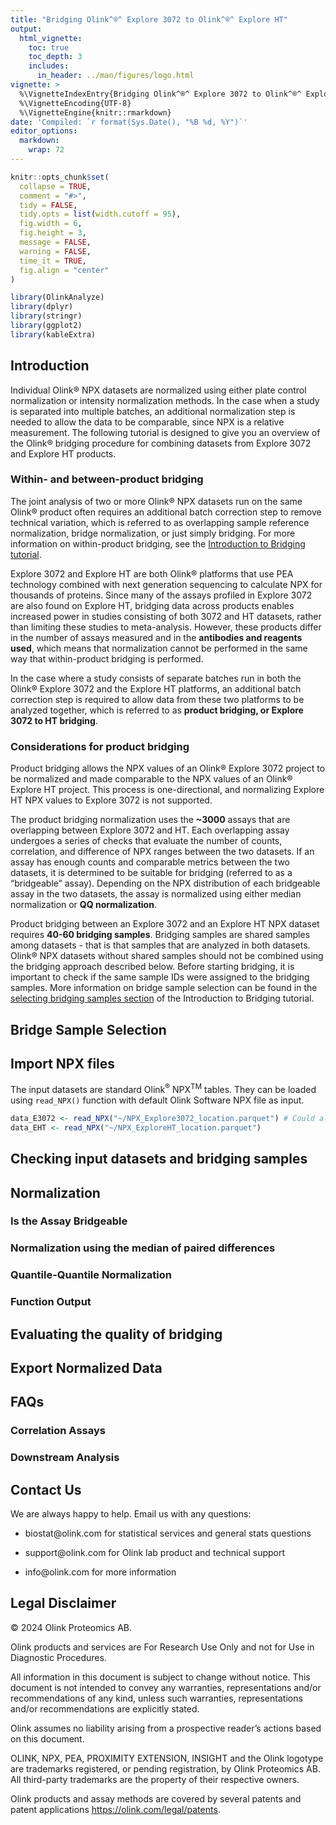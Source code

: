 ```yaml
---
title: "Bridging Olink^®^ Explore 3072 to Olink^®^ Explore HT"
output: 
  html_vignette:
    toc: true
    toc_depth: 3
    includes:
      in_header: ../man/figures/logo.html
vignette: >
  %\VignetteIndexEntry{Bridging Olink^®^ Explore 3072 to Olink^®^ Explore HT}
  %\VignetteEncoding{UTF-8}
  %\VignetteEngine{knitr::rmarkdown}
date: 'Compiled: `r format(Sys.Date(), "%B %d, %Y")`'
editor_options: 
  markdown: 
    wrap: 72
---
```


```r
knitr::opts_chunk$set(
  collapse = TRUE,
  comment = "#>",
  tidy = FALSE,
  tidy.opts = list(width.cutoff = 95),
  fig.width = 6,
  fig.height = 3,
  message = FALSE,
  warning = FALSE,
  time_it = TRUE,
  fig.align = "center"
)
```

```r
library(OlinkAnalyze)
library(dplyr)
library(stringr)
library(ggplot2)
library(kableExtra)
```

## Introduction

Individual Olink® NPX datasets are normalized using either plate control
normalization or intensity normalization methods. In the case when a study is 
separated into multiple batches, an additional normalization step is needed to 
allow the data to be comparable, since NPX is a relative measurement. The 
following tutorial is designed to give you an overview of the Olink® bridging 
procedure for combining datasets from Explore 3072 and Explore HT products.

### Within- and between-product bridging

The joint analysis of two or more Olink® NPX datasets run on the same Olink® 
product often requires an additional batch correction step to
remove technical variation, which is referred to as overlapping sample 
reference normalization, bridge normalization, or just simply bridging. For more
information on within-product bridging, see the [Introduction to Bridging 
tutorial](https://cran.r-project.org/web/packages/OlinkAnalyze/vignettes/bridging_introduction.html).


Explore 3072 and Explore HT are both Olink® platforms that use PEA technology
combined with next generation sequencing to calculate NPX for thousands of 
proteins. Since many of the assays profiled in Explore 3072 are also found on 
Explore HT, bridging data across products enables increased power in studies 
consisting of both 3072 and HT datasets, rather than limiting these studies to 
meta-analysis. However, these products differ in the number of assays measured 
and in the **antibodies and reagents used**, which means that normalization 
cannot be performed in the same way that within-product bridging is performed.

In the case where a study consists of separate batches run in both the Olink® 
Explore 3072 and the Explore HT platforms, an additional batch correction
step is required to allow data from these two platforms to be analyzed together, 
which is referred to as **product bridging, or Explore 3072 to HT bridging**.

### Considerations for product bridging

Product bridging allows the NPX values of an Olink® Explore 3072 project to be 
normalized and made comparable to the NPX values of an Olink® Explore HT project. This
process is one-directional, and normalizing Explore HT NPX values to Explore 
3072 is not supported. 

The product bridging normalization uses the **~3000** assays that are
overlapping between Explore 3072 and HT. Each overlapping assay undergoes 
a series of checks that evaluate the number of counts, correlation, and 
difference of NPX ranges between the two datasets. If an assay has enough counts
and comparable metrics between the two datasets, it is determined to be suitable
for bridging (referred to as a "bridgeable" assay). Depending on the NPX 
distribution of each bridgeable assay in the two datasets, the assay is
normalized using either median normalization or **QQ normalization**.

Product bridging between an Explore 3072 and an Explore HT NPX dataset
requires **40-60 bridging samples**. Bridging samples are shared samples among
datasets - that is that samples that are analyzed in both datasets. Olink® NPX
datasets without shared samples should not be combined using the bridging 
approach described below. Before starting bridging, it is important to check if 
the same sample IDs were assigned to the bridging samples. More information on 
bridge sample selection can be found in the [selecting bridging samples section](https://cran.r-project.org/web/packages/OlinkAnalyze/vignettes/bridging_introduction.html#selecting-bridging-samples)
of the Introduction to Bridging tutorial.

## Bridge Sample Selection

## Import NPX files

The input datasets are standard Olink^®^ NPX^TM^ tables. They can be loaded
using `read_NPX()` function with default Olink Software NPX file as
input.

```r
data_E3072 <- read_NPX("~/NPX_Explore3072_location.parquet") # Could also be a CSV file
data_EHT <- read_NPX("~/NPX_ExploreHT_location.parquet")
```

## Checking input datasets and bridging samples

## Normalization

### Is the Assay Bridgeable

### Normalization using the median of paired differences

### Quantile-Quantile Normalization

### Function Output

## Evaluating the quality of bridging

## Export Normalized Data

## FAQs

### Correlation Assays

### Downstream Analysis


## Contact Us

We are always happy to help. Email us with any questions:

-   biostat\@olink.com for statistical services and general stats
    questions

-   support\@olink.com for Olink lab product and technical support

-   info\@olink.com for more information

## Legal Disclaimer

© 2024 Olink Proteomics AB.

Olink products and services are For Research Use Only and not for Use in
Diagnostic Procedures.

All information in this document is subject to change without notice.
This document is not intended to convey any warranties, representations
and/or recommendations of any kind, unless such warranties,
representations and/or recommendations are explicitly stated.

Olink assumes no liability arising from a prospective reader’s actions
based on this document.

OLINK, NPX, PEA, PROXIMITY EXTENSION, INSIGHT and the Olink logotype are
trademarks registered, or pending registration, by Olink Proteomics AB.
All third-party trademarks are the property of their respective owners.

Olink products and assay methods are covered by several patents and
patent applications <https://olink.com/legal/patents>.

